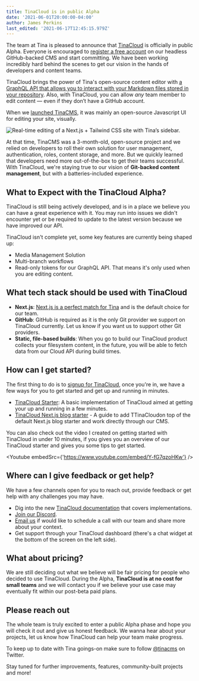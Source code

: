 ```yaml
---
title: TinaCloud is in public Alpha
date: '2021-06-01T20:00:00-04:00'
author: James Perkins
last_edited: '2021-06-17T12:45:15.979Z'
---
```


The team at Tina is pleased to announce that [TinaCloud](/) is officially in public Alpha. Everyone is encouraged to [register a free account](https://app.tina.io/register) on our headless GitHub-backed CMS and start committing. We have been working incredibly hard behind the scenes to get our vision in the hands of developers and content teams.

TinaCloud brings the power of Tina's open-source content editor with [a GraphQL API that allows you to interact with your Markdown files stored in your repository](/blog/using-graphql-with-the-filesystem/). Also, with TinaCloud, you can allow _any_ team member to edit content — even if they don’t have a GitHub account.

When we [launched TinaCMS](https://www.youtube.com/watch?v=iPDCmbaEF0Y), it was mainly an open-source Javascript UI for editing your site, visually.

![Real-time editing of a Next.js + Tailwind CSS site with Tina’s sidebar.](https://res.cloudinary.com/forestry-demo/image/upload/v1619023278/tina-cms-visual-editing.gif 'Real-time editing of a Next.js + Tailwind CSS site with Tina’s sidebar.')

At that time, TinaCMS was a 3-month-old, open-source project and we relied on developers to roll their own solution for user management, authentication, roles, content storage, and more. But we quickly learned that developers need more out-of-the-box to get their teams successful. With TinaCloud, we're staying true to our vision of **Git-backed content management**, but with a batteries-included experience.

## What to Expect with the TinaCloud Alpha?

TinaCloud is still being actively developed, and is in a place we believe you can have a great experience with it. You may run into issues we didn't encounter yet or be required to update to the latest version because we have improved our API.

TinaCloud isn't complete yet, some key features are currently being shaped up:

- Media Management Solution
- Multi-branch workflows
- Read-only tokens for our GraphQL API. That means it's only used when you are editing content.

## What tech stack should be used with TinaCloud

- **Next.js**: [Next.js is a perfect match for Tina](/blog/tina-cloud-and-nextjs-the-perfect-match/) and is the default choice for our team.
- **GitHub**: GitHub is required as it is the only Git provider we support on TinaCloud currently. Let us know if you want us to support other Git providers.
- **Static, file-based builds**: When you go to build our TinaCloud product collects your filesystem content, in the future, you will be able to fetch data from our Cloud API during build times.

## How can I get started?

The first thing to do is to [signup for TinaCloud](https://app.tina.io/register), once you're in, we have a few ways for you to get started and get up and running in minutes.

- [TinaCloud Starter](https://github.com/tinacms/tina-cloud-starter): A basic implementation of TinaCloud aimed at getting your up and running in a few minutes.
- [TinaCloud Next.js blog starter](/guides/tina-cloud/existing-site/overview/) - A guide to add TTinaCloudon top of the default Next.js blog starter and work directly through our CMS.

You can also check out the video I created on getting started with TinaCloud in under 10 minutes, if you gives you an overview of our TinaCloud starter and gives you some tips to get started.

<Youtube embedSrc={'https://www.youtube.com/embed/Y-fG7qzoHKw'} />

## Where can I give feedback or get help?

We have a few channels open for you to reach out, provide feedback or get help with any challenges you may have.

- Dig into the new [TinaCloud documentation](/docs/tina-cloud/) that covers implementations.
- [Join our Discord](https://discord.gg/zumN63Ybpf).
- [Email us](mailto:support@tina.io) if would like to schedule a call with our team and share more about your context.
- Get support through your TinaCloud dashboard (there's a chat widget at the bottom of the screen on the left side).

## What about pricing?

We are still deciding out what we believe will be fair pricing for people who decided to use TinaCloud. During the Alpha, **TinaCloud is at no cost for small teams** and we will contact you if we believe your use case may eventually fit within our post-beta paid plans.

## Please reach out

The whole team is truly excited to enter a public Alpha phase and hope you will check it out and give us honest feedback. We wanna hear about your projects, let us know how TinaCloud can help your team make progress.

To keep up to date with Tina goings-on make sure to follow [@tinacms](https://twitter.com/tinacms) on Twitter.

Stay tuned for further improvements, features, community-built projects and more!
